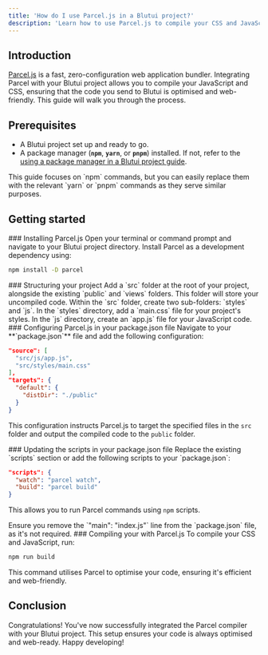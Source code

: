 ```yaml
---
title: 'How do I use Parcel.js in a Blutui project?'
description: 'Learn how to use Parcel.js to compile your CSS and JavaScript files.'
---
```


## Introduction

[Parcel.js](https://parceljs.org/) is a fast, zero-configuration web application bundler. Integrating Parcel with your Blutui project allows you to compile your JavaScript and CSS, ensuring that the code you send to Blutui is optimised and web-friendly. This guide will walk you through the process.

## **Prerequisites**

- A Blutui project set up and ready to go.
- A package manager (**`npm`**, **`yarn`**, or **`pnpm`**) installed. If not, refer to the [using a package manager in a Blutui project guide](/guides/use-a-package-manager-in-a-project).

<Callout>
This guide focuses on `npm` commands, but you can easily replace them with the relevant `yarn` or `pnpm` commands as they serve similar purposes.
</Callout>

## Getting started

<Steps>
<Step>
### Installing Parcel.js
Open your terminal or command prompt and navigate to your Blutui project directory. Install Parcel as a development dependency using:

```bash
npm install -D parcel
```
</Step>

<Step>
### Structuring your project
Add a `src` folder at the root of your project, alongside the existing `public` and `views` folders. This folder will store your uncompiled code. Within the `src` folder, create two sub-folders: `styles` and `js`. In the `styles` directory, add a `main.css` file for your project's styles. In the `js` directory, create an `app.js` file for your JavaScript code.
</Step>

<Step>
### Configuring Parcel.js in your package.json file
Navigate to your **`package.json`** file and add the following configuration:

```json
"source": [
  "src/js/app.js",
  "src/styles/main.css"
],
"targets": {
  "default": {
    "distDir": "./public"
  }
}
```

This configuration instructs Parcel.js to target the specified files in the `src` folder and output the compiled code to the `public` folder.
</Step>

<Step>
### Updating the scripts in your package.json file
Replace the existing `scripts` section or add the following scripts to your `package.json`:

```json
"scripts": {
  "watch": "parcel watch",
  "build": "parcel build"
}
```

This allows you to run Parcel commands using `npm` scripts.

<Callout>
Ensure you remove the `"main": "index.js"` line from the `package.json` file, as it's not required.
</Callout>
</Step>

<Step>
### Compiling your with Parcel.js
To compile your CSS and JavaScript, run:

```bash
npm run build
```

This command utilises Parcel to optimise your code, ensuring it's efficient and web-friendly.
</Step>
</Steps>

## Conclusion

Congratulations! You've now successfully integrated the Parcel compiler with your Blutui project. This setup ensures your code is always optimised and web-ready. Happy developing!
